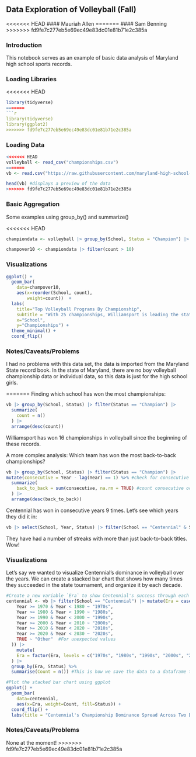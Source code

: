 ## Data Exploration of Volleyball (Fall)

<<<<<<< HEAD
#### Mauriah Allen
=======
#### Sam Benning
>>>>>>> fd9fe7c277eb5e69ec49e83dc01e81b71e2c385a

### Introduction

This notebook serves as an example of basic data analysis of Maryland high school sports records.

### Loading Libraries

<<<<<<< HEAD

```r
library(tidyverse)
=======
```r
library(tidyverse)
library(ggplot2)
>>>>>>> fd9fe7c277eb5e69ec49e83dc01e81b71e2c385a
```

### Loading Data

```r
<<<<<<< HEAD
volleyball <- read_csv("championships.csv")
=======
vb <- read.csv("https://raw.githubusercontent.com/maryland-high-school-sports/record-books/refs/heads/main/fall/volleyball/championships.csv")

head(vb) #displays a preview of the data
>>>>>>> fd9fe7c277eb5e69ec49e83dc01e81b71e2c385a
```

### Basic Aggregation

Some examples using group_by() and summarize()

<<<<<<< HEAD
```r
championdata <- volleyball |> group_by(School, Status = "Champion") |> summarise(count=n())
```
```r
champover10 <- championdata |> filter(count > 10) 
```

### Visualizations

```r
ggplot() + 
  geom_bar(
    data=champover10, 
    aes(x=reorder(School, count),
        weight=count))  + 
  labs(
    title="Top Volleyball Programs By Championship",
    subtitle = "With 25 championships, Williamsport is leading the state",
    x="School", 
    y="Championships") + 
  theme_minimal() + 
  coord_flip()
```


### Notes/Caveats/Problems

I had no problems with this data set, the data is imported from the Maryland State record book. In the state of Maryland, there are no boy volleyball championship data or individual data, so this data is just for the high school girls. 

=======
Finding which school has won the most championships:

```r
vb |> group_by(School, Status) |> filter(Status == "Champion") |>
  summarize(
    count = n()
  ) |>
  arrange(desc(count))
```

Williamsport has won 16 championships in volleyball since the beginning of these records.

A more complex analysis: Which team has won the most back-to-back championships?

```r
vb |> group_by(School, Status) |> filter(Status == "Champion") |>
mutate(consecutive = Year - lag(Year) == 1) %>% #check for consecutive years using lag
  summarize(
    back_to_back = sum(consecutive, na.rm = TRUE) #count consecutive occurrences
  ) |>
  arrange(desc(back_to_back))
```

Centennial has won in consecutive years 9 times. Let's see which years they did it in:

```r
vb |> select(School, Year, Status) |> filter(School == "Centennial" & Status == "Champion")
```

They have had a number of streaks with more than just back-to-back titles. Wow!

### Visualizations

Let's say we wanted to visualize Centennial's dominance in volleyball over the years. We can create a stacked bar chart that shows how many times they succeeded in the state tournament, and organize it by each decade.

```r
#Create a new variable `Era` to show Centennial's success through each decade:
centennial <- vb |> filter(School == "Centennial") |> mutate(Era = case_when(
    Year >= 1970 & Year < 1980 ~ "1970s",
    Year >= 1980 & Year < 1990 ~ "1980s",
    Year >= 1990 & Year < 2000 ~ "1990s",
    Year >= 2000 & Year < 2010 ~ "2000s",
    Year >= 2010 & Year < 2020 ~ "2010s",
    Year >= 2020 & Year < 2030 ~ "2020s",
    TRUE ~ "Other"  #For unexpected values
  )) |>
    mutate(
    Era = factor(Era, levels = c("1970s", "1980s", "1990s", "2000s", "2010s", "2020s")) #This edit allows the era's to be in order when we plot them
  ) |>
  group_by(Era, Status) %>% 
  summarise(Count = n()) #This is how we save the data to a dataframe that we will use for our chart

#Plot the stacked bar chart using ggplot
ggplot() + 
  geom_bar(
    data=centennial, 
    aes(x=Era, weight=Count, fill=Status)) + 
  coord_flip() +
  labs(title = "Centennial's Championship Dominance Spread Across Two Decades")
```

### Notes/Caveats/Problems

None at the moment!
>>>>>>> fd9fe7c277eb5e69ec49e83dc01e81b71e2c385a
